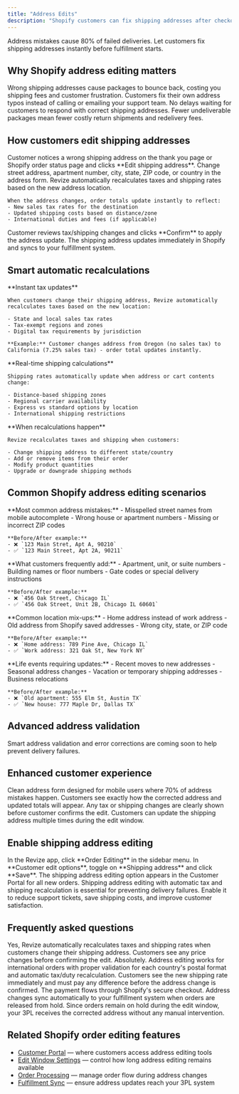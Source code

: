```yaml
---
title: "Address Edits"
description: "Shopify customers can fix shipping addresses after checkout. Prevent failed deliveries, reduce support tickets, and save shipping costs with instant address corrections."
---
```


<Note>
  Address mistakes cause 80% of failed deliveries. Let customers fix shipping addresses instantly before fulfillment starts.
</Note>

## Why Shopify address editing matters

<CardGroup cols={2}>
  <Card title="Prevent Failed Deliveries" icon="truck-ramp-box" color="#ef4444">
    Wrong shipping addresses cause packages to bounce back, costing you shipping fees and customer frustration.
  </Card>
  <Card title="Reduce Support Tickets" icon="headphones" color="#8b5cf6">
    Customers fix their own address typos instead of calling or emailing your support team.
  </Card>
  <Card title="Keep Fulfillment Moving" icon="boxes-stacked" color="#10b981">
    No delays waiting for customers to respond with correct shipping addresses.
  </Card>
  <Card title="Save on Return Costs" icon="dollar-sign" color="#f59e0b">
    Fewer undeliverable packages mean fewer costly return shipments and redelivery fees.
  </Card>
</CardGroup>

## How customers edit shipping addresses

<Steps>
  <Step title="Spot the address mistake">
    Customer notices a wrong shipping address on the thank you page or Shopify order status page and clicks **Edit shipping address**.
  </Step>
  <Step title="Update the shipping address">
    Change street address, apartment number, city, state, ZIP code, or country in the address form.
  </Step>
  <Step title="Automatic recalculations">
    <Tip>
      Revize automatically recalculates taxes and shipping rates based on the new address location.
    </Tip>
    
    When the address changes, order totals update instantly to reflect:
    - New sales tax rates for the destination
    - Updated shipping costs based on distance/zone
    - International duties and fees (if applicable)
  </Step>
  <Step title="Verify and save changes">
    Customer reviews tax/shipping changes and clicks **Confirm** to apply the address update.
  </Step>
  <Step title="Order updates instantly">
    The shipping address updates immediately in Shopify and syncs to your fulfillment system.
  </Step>
</Steps>

## Smart automatic recalculations

<AccordionGroup>
  <Accordion title="Tax recalculation" icon="receipt">
    **Instant tax updates**
    
    When customers change their shipping address, Revize automatically recalculates taxes based on the new location:
    
    - State and local sales tax rates
    - Tax-exempt regions and zones
    - Digital tax requirements by jurisdiction
    
    **Example:** Customer changes address from Oregon (no sales tax) to California (7.25% sales tax) - order total updates instantly.
  </Accordion>

  <Accordion title="Shipping rate updates" icon="truck">
    **Real-time shipping calculations**
    
    Shipping rates automatically update when address or cart contents change:
    
    - Distance-based shipping zones
    - Regional carrier availability
    - Express vs standard options by location
    - International shipping restrictions
  </Accordion>

  <Accordion title="Multiple calculation triggers" icon="calculator">
    **When recalculations happen**
    
    Revize recalculates taxes and shipping when customers:
    
    - Change shipping address to different state/country
    - Add or remove items from their order
    - Modify product quantities
    - Upgrade or downgrade shipping methods
  </Accordion>
</AccordionGroup>

## Common Shopify address editing scenarios

<Tabs>
  <Tab title="Typos & Autocomplete Errors">
    **Most common address mistakes:**
    - Misspelled street names from mobile autocomplete
    - Wrong house or apartment numbers  
    - Missing or incorrect ZIP codes
    
    **Before/After example:**
    - ❌ `123 Main Stret, Apt A, 90210`
    - ✅ `123 Main Street, Apt 2A, 90211`
  </Tab>
  
  <Tab title="Missing Address Details">
    **What customers frequently add:**
    - Apartment, unit, or suite numbers
    - Building names or floor numbers
    - Gate codes or special delivery instructions
    
    **Before/After example:**
    - ❌ `456 Oak Street, Chicago IL`
    - ✅ `456 Oak Street, Unit 2B, Chicago IL 60601`
  </Tab>
  
  <Tab title="Wrong Shipping Location">
    **Common location mix-ups:**
    - Home address instead of work address
    - Old address from Shopify saved addresses
    - Wrong city, state, or ZIP code
    
    **Before/After example:**
    - ❌ `Home address: 789 Pine Ave, Chicago IL`
    - ✅ `Work address: 321 Oak St, New York NY`
  </Tab>
  
  <Tab title="Address Changes & Moves">
    **Life events requiring updates:**
    - Recent moves to new addresses
    - Seasonal address changes
    - Vacation or temporary shipping addresses
    - Business relocations
    
    **Before/After example:**
    - ❌ `Old apartment: 555 Elm St, Austin TX`
    - ✅ `New house: 777 Maple Dr, Dallas TX`
  </Tab>
</Tabs>

## Advanced address validation

Smart address validation and error corrections are coming soon to help prevent delivery failures.

## Enhanced customer experience

<CardGroup cols={2}>
  <Card title="Mobile-Optimized Form" icon="mobile" color="#6366f1">
    Clean address form designed for mobile users where 70% of address mistakes happen.
  </Card>
  <Card title="Real-Time Preview" icon="eye" color="#0ea5e9">
    Customers see exactly how the corrected address and updated totals will appear.
  </Card>
  <Card title="Transparent Pricing" icon="calculator" color="#10b981">
    Any tax or shipping changes are clearly shown before customer confirms the edit.
  </Card>
  <Card title="Multiple Updates" icon="repeat" color="#8b5cf6">
    Customers can update the shipping address multiple times during the edit window.
  </Card>
</CardGroup>

## Enable shipping address editing

<Steps>
  <Step title="Access Order Editing settings">
    In the Revize app, click **Order Editing** in the sidebar menu.
  </Step>
  <Step title="Enable shipping address edits">
    In **Customer edit options**, toggle on **Shipping address** and click **Save**.
  </Step>
  <Step title="Address editing goes live">
    The shipping address editing option appears in the Customer Portal for all new orders.
  </Step>
</Steps>

<Note>
  Shipping address editing with automatic tax and shipping recalculation is essential for preventing delivery failures. Enable it to reduce support tickets, save shipping costs, and improve customer satisfaction.
</Note>

## Frequently asked questions

<AccordionGroup>
  <Accordion title="Do address changes affect order pricing?" icon="dollar-sign">
    Yes, Revize automatically recalculates taxes and shipping rates when customers change their shipping address. Customers see any price changes before confirming the edit.
  </Accordion>

  <Accordion title="Can customers edit international shipping addresses?" icon="globe">
    Absolutely. Address editing works for international orders with proper validation for each country's postal format and automatic tax/duty recalculation.
  </Accordion>

  <Accordion title="What happens if the new address has higher shipping costs?" icon="truck">
    Customers see the new shipping rate immediately and must pay any difference before the address change is confirmed. The payment flows through Shopify's secure checkout.
  </Accordion>

  <Accordion title="How does address editing integrate with my 3PL?" icon="warehouse">
    Address changes sync automatically to your fulfillment system when orders are released from hold. Since orders remain on hold during the edit window, your 3PL receives the corrected address without any manual intervention.
  </Accordion>
</AccordionGroup>

## Related Shopify order editing features

- [Customer Portal](/features/customer-portal) — where customers access address editing tools
- [Edit Window Settings](/setup/edit-window) — control how long address editing remains available  
- [Order Processing](/setup/order-processing) — manage order flow during address changes
- [Fulfillment Sync](/setup/fulfillment-sync) — ensure address updates reach your 3PL system